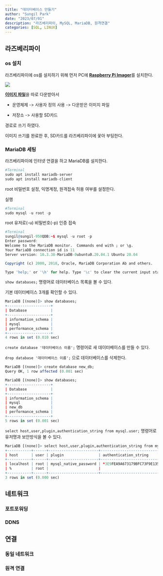 ```yaml
---
title: "데이터베이스 만들기"
author: "Sungil Park"
date: "2023/07/01"
description: "라즈베리파이, MySQL, MariaDB, 원격연결"
categories: [SQL, LINUX]
---
```


## 라즈베리파이

### os 설치

라즈베리파이에 os를 설치하기 위해 먼저 PC에 [**Raspberry Pi Imager**](https://www.raspberrypi.com/software/)를 설치한다.

![](../img/imager.png)

[**이미지 파일**](https://www.raspberrypi.com/software/operating-systems/)을 따로 다운받아서 

- 운영체제 -> 사용자 정의 사용 -> 다운받은 이미지 파일

- 저장소 -> 사용할 SD카드

경로로 쓰기 하였다.

이미지 쓰기를 완료한 후, SD카드를 라즈베리파이에 꽃아 부팅한다.

### MariaDB 세팅

라즈베리파이에 인터넷 연결을 하고 MariaDB를 설치한다.

```r
#Terminal
sudo apt install mariadb-server
sudo apt install mariadb-client
```

root 비밀번호 설정, 익명계정, 원격접속 허용 여부를 설정한다.

실행

```r
#Terminal
sudo mysql -u root -p
```

root 유저로(-u) 비밀번호(-p) 인증 접속

```r
#Terminal
sungil@sungil-950QDB:~$ mysql -u root -p
Enter password: 
Welcome to the MariaDB monitor.  Commands end with ; or \g.
Your MariaDB connection id is 11
Server version: 10.3.38-MariaDB-0ubuntu0.20.04.1 Ubuntu 20.04

Copyright (c) 2000, 2018, Oracle, MariaDB Corporation Ab and others.

Type 'help;' or '\h' for help. Type '\c' to clear the current input statement.
```

`show databases;` 명령어로 데이터베이스 목록을 볼 수 있다.

기본 데이터베이스 3개를 확인할 수 있다.

```r
MariaDB [(none)]> show databases;
+--------------------+
| Database           |
+--------------------+
| information_schema |
| mysql              |
| performance_schema |
+--------------------+
4 rows in set (0.010 sec)
```

`create database '데이터베이스 이름';` 명령어로 새 데이터베이스를 만들 수 있다.

`drop database '데이터베이스 이름';` 으로 데이터베이스를 삭제한다.

```r
MariaDB [(none)]> create database new_db;
Query OK, 1 row affected (0.001 sec)
```

```r
MariaDB [(none)]> show databases;
+--------------------+
| Database           |
+--------------------+
| information_schema |
| mysql              |
| new_db             |
| performance_schema |
+--------------------+
5 rows in set (0.001 sec)
```

`select host,user,plugin,authentication_string from mysql.user;` 명령어로 유저명과 보안방식을 볼 수 있다.

```r
MariaDB [(none)]> select host,user,plugin,authentication_string from mysql.user;
+-----------+------+-----------------------+-------------------------------------------+
| host      | user | plugin                | authentication_string                     |
+-----------+------+-----------------------+-------------------------------------------+
| localhost | root | mysql_native_password | *3E9FEA9A673179BFC73F9E1357E81FE84FDE72B6 |
| %         | root |                       |                                           |
+-----------+------+-----------------------+-------------------------------------------+
3 rows in set (0.000 sec)
```



## 네트워크

### 포트포워딩

### DDNS

## 연결

### 동일 네트워크

### 원격 연결




